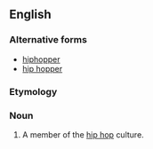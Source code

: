 ==English==

===Alternative forms===
* [[hiphopper]]
* [[hip hopper]]

===Etymology===
{{suffix|en|hip hop|er}}

===Noun===
{{en-noun}}

# A member of the [[hip hop]] culture.